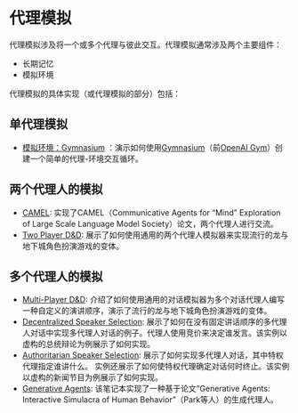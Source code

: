 代理模拟
=========================================================================



代理模拟涉及将一个或多个代理与彼此交互。代理模拟通常涉及两个主要组件：
 


* 长期记忆
* 模拟环境



代理模拟的具体实现（或代理模拟的部分）包括：
 




单代理模拟
-------------------------------------------------------------------------------------------


* [模拟环境：Gymnasium](agent_simulations/gymnasium)
：演示如何使用[Gymnasium](https://github.com/Farama-Foundation/Gymnasium)（前[OpenAI Gym](https://github.com/openai/gym)）创建一个简单的代理-环境交互循环。



两个代理人的模拟
-------------------------------------------------------------------------------------------

- [CAMEL](agent_simulations/camel_role_playing): 实现了CAMEL（Communicative Agents for “Mind” Exploration of Large Scale Language Model Society）论文，两个代理人进行交流。
- [Two Player D&D](agent_simulations/two_player_dnd): 展示了如何使用通用的两个代理人模拟器来实现流行的龙与地下城角色扮演游戏的变体。

多个代理人的模拟
-------------------------------------------------------------------------------------------

- [Multi-Player D&D](agent_simulations/multi_player_dnd): 介绍了如何使用通用的对话模拟器为多个对话代理人编写一种自定义的演讲顺序，演示了流行的龙与地下城角色扮演游戏的变体。
- [Decentralized Speaker Selection](agent_simulations/multiagent_bidding): 展示了如何在没有固定讲话顺序的多代理人对话中实现多代理人对话的例子。代理人使用竞价来决定谁发言。该实例以虚构的总统辩论为例展示了如何实现。
- [Authoritarian Speaker Selection](agent_simulations/multiagent_authoritarian): 展示了如何实现多代理人对话，其中特权代理指定谁讲什么。 实例还展示了如何使特权代理确定对话何时终止。该实例以虚构的新闻节目为例展示了如何实现。
- [Generative Agents](agent_simulations/characters): 该笔记本实现了一种基于论文“Generative Agents: Interactive Simulacra of Human Behavior”（Park等人）的生成代理人。
